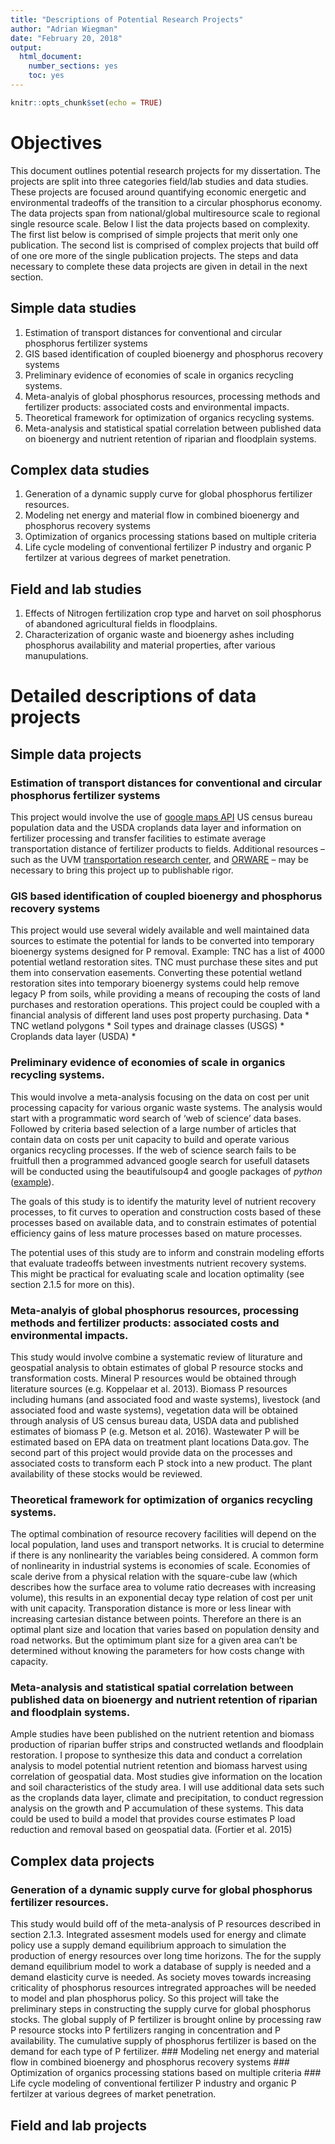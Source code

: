 ```yaml
---
title: "Descriptions of Potential Research Projects"
author: "Adrian Wiegman"
date: "February 20, 2018"
output: 
  html_document: 
    number_sections: yes
    toc: yes
---
```


```r
knitr::opts_chunk$set(echo = TRUE)
```

# Objectives

This document outlines potential research projects for my dissertation. The projects are split into three categories field/lab studies and data studies. These projects are focused around quantifying economic energetic and environmental tradeoffs of the transition to a circular phosphorus economy. The data projects span from national/global multiresource scale to regional single resource scale. Below I list the data projects based on complexity. The first list below is comprised of simple projects that merit only one publication. The second list is comprised of complex projects that build off of one ore more of the single publication projects. The steps and data necessary to complete these data projects are given in detail in the next section. 

## Simple data studies
1. Estimation of transport distances for conventional and circular phosphorus fertilizer systems
2. GIS based identification of coupled bioenergy and phosphorus recovery systems
3. Preliminary evidence of economies of scale in organics recycling systems.
4. Meta-analyis of global phosphorus resources, processing methods and fertilizer products: associated costs and environmental impacts. 
5. Theoretical framework for optimization of organics recycling systems.
6. Meta-analysis and statistical spatial correlation between published data on bioenergy and nutrient retention of riparian and floodplain systems. 

## Complex data studies

1. Generation of a dynamic supply curve for global phosphorus fertilizer resources.
2. Modeling net energy and material flow in combined bioenergy and phosphorus recovery systems
3. Optimization of organics processing stations based on multiple criteria
4. Life cycle modeling of conventional fertilizer P industry and organic P fertilzer at various degrees of market penetration.

## Field and lab studies
1. Effects of Nitrogen fertilization crop type and harvet on soil phosphorus of abandoned agricultural fields in floodplains. 
2. Characterization of organic waste and bioenergy ashes including phosphorus availability and material properties, after various manupulations. 

# Detailed descriptions of data projects

## Simple data projects

### Estimation of transport distances for conventional and circular phosphorus fertilizer systems

This project would involve the use of [google maps API](https://developers.google.com/maps/) US census bureau population data and the USDA croplands data layer and information on fertilizer processing and transfer facilities to estimate average transportation distance of fertilizer products to fields. Additional resources -- such as the UVM [transportation research center](http://www.uvm.edu/trc), and [ORWARE](https://www.sciencedirect.com/science/article/pii/S0921344997000207)  -- may be necessary to bring this project up to publishable rigor.  

### GIS based identification of coupled bioenergy and phosphorus recovery systems
This project would use several widely available and well maintained data sources to estimate the potential for lands to be converted into temporary bioenergy systems designed for P removal. Example: TNC has a list of 4000 potential wetland restoration sites. TNC must purchase these sites and put them into conservation easements. Converting these potential wetland restoration sites into temporary bioenergy systems could help remove legacy P from soils, while providing a means of recouping the costs of land purchases and restoration operations. This project could be coupled with a financial analysis of different land uses post property purchasing. 
Data 
* TNC wetland polygons
* Soil types and drainage classes (USGS) 
* Croplands data layer (USDA)
* 

### Preliminary evidence of economies of scale in organics recycling systems.
This would involve a meta-analysis focusing on the data on cost per unit processing capacity for various organic waste systems. The analysis would start with a programmatic word search of 'web of science' data bases. Followed by criteria based selection of a large number of articles that contain data on costs per unit capacity to build and operate various organics recycling processes. If the web of science search fails to be fruitfull then a programmed advanced google search for usefull datasets will be conducted using the beautifulsoup4 and google packages of *python* ([example](https://www.geeksforgeeks.org/performing-google-search-using-python-code/)).  

The goals of this study is to identify the maturity level of nutrient recovery processes, to fit curves to operation and construction costs based of these processes based on available data, and to constrain estimates of potential efficiency gains of less mature processes based on mature processes. 

The potential uses of this study are to inform and constrain modeling efforts that evaluate tradeoffs between investments nutrient recovery systems. This might be practical for evaluating scale and location optimality (see section 2.1.5 for more on this). 

### Meta-analyis of global phosphorus resources, processing methods and fertilizer products: associated costs and environmental impacts. 
This study would involve combine a systematic review of liturature and geospatial analysis to obtain estimates of global P resource stocks and transformation costs. Mineral P resources would be obtained through literature sources (e.g. Koppelaar et al. 2013). Biomass P resources including humans (and associated food and waste systems), livestock (and associated food and waste systems), vegetation data will be obtained through analysis of US census bureau data, USDA data and published estimates of biomass P (e.g. Metson et al. 2016). Wastewater P will be estimated based on EPA data on treatment plant locations [](https://geodata.epa.gov/arcgis/rest/services/OEI/FRS_Wastewater/MapServer)Data.gov. The second part of this project would provide data on the processes and associated costs to transform each P stock into a new product. The plant availability of these stocks would be reviewed. 

### Theoretical framework for optimization of organics recycling systems.
The optimal combination of resource recovery facilities will depend on the local population, land uses and transport networks. It is crucial to determine if there is any nonlinearity the variables being considered. A common form of nonlinearity in industrial systems is economies of scale.  Economies of scale derive from a physical relation with the square-cube law (which describes how the surface area to volume ratio decreases with increasing volume), this results in an exponential decay type relation of cost per unit with unit capacity. Transporation distance is more or less linear with increasing cartesian distance between points. Therefore an there is an optimal plant size and location that varies based on population density and road networks. But the optimimum plant size for a given area can't be determined without knowing the parameters for how costs change with capacity.

### Meta-analysis and statistical spatial correlation between published data on bioenergy and nutrient retention of riparian and floodplain systems. 

Ample studies have been published on the nutrient retention and biomass production of riparian buffer strips and constructed wetlands and floodplain restoration. I propose to synthesize this data and conduct a correlation analysis to model potential nutrient retention and biomass harvest using correlation of geospatial data. Most studies give information on the location and soil characteristics of the study area. I will use additional data sets such as the croplands data layer, climate and precipitation, to conduct regression analysis on the growth and P accumulation of these systems. This data could be used to build a model that provides course estimates P load reduction and removal based on geospatial data. (Fortier et al. 2015)

## Complex data projects

### Generation of a dynamic supply curve for global phosphorus fertilizer resources.
This study would build off of the meta-analysis of P resources described in section 2.1.3. Integrated assesment models used for energy and climate policy use a supply demand equilibrium approach to simulation the production of energy resources over long time horizons. The for the supply demand equilibrium model to work a database of supply is needed and a demand elasticity curve is needed. As society moves towards increasing criticality of phosphorus resources intregrated approaches will be needed to model and plan phosphorus policy. So this project will take the preliminary steps in constructing the supply curve for global phosphorus stocks. The global supply of P fertilizer is brought online by processing raw P resource stocks into P fertilizers ranging in concentration and P availability. The cumulative supply of phosphorus fertilizer is based on the demand for each type of P fertilizer.
### Modeling net energy and material flow in combined bioenergy and phosphorus recovery systems
### Optimization of organics processing stations based on multiple criteria
### Life cycle modeling of conventional fertilizer P industry and organic P fertilzer at various degrees of market penetration.

## Field and lab projects

